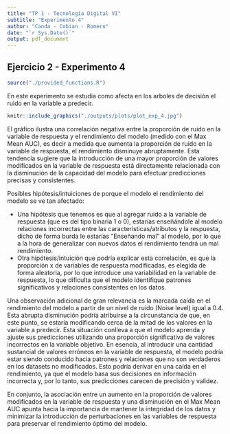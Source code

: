 ```yaml
---
title: "TP 1 - Tecnologia Digital VI"
subtitle: "Experimento 4"
author: "Canda - Cobian - Romero"
date: "`r Sys.Date()`"
output: pdf_document
---
```


## Ejercicio 2 - Experimento 4

```r
source("./provided_functions.R")
```

En este experimento se estudia como afecta en los arboles de decisión el ruido en la variable a predecir.

```r
knitr::include_graphics("./outputs/plots/plot_exp_4.jpg")
```

El gráfico ilustra una correlación negativa entre la proporción de ruido en la variable de respuesta y el rendimiento del modelo (medido con el Max Mean AUC), es decir a medida que aumenta la proporción de ruido en la variable de respuesta, el rendimiento disminuye abruptamente. Esta tendencia sugiere que la introducción de una mayor proporción de valores modificados en la variable de respuesta está directamente relacionada con la disminución de la capacidad del modelo para efectuar predicciones precisas y consistentes.

Posibles hipótesis/intuiciones de porque el modelo el rendimiento del modelo se ve tan afectado:

-   Una hipótesis que tenemos es que al agregar ruido a la variable de respuesta (que es del tipo binaria 1 o 0), estarías enseñándole al modelo relaciones incorrectas entre las características/atributos y la respuesta, dicho de forma burda le estarías "Enseñando mal" al modelo, por lo que a la hora de generalizar con nuevos datos el rendimiento tendrá un mal rendimiento.
-   Otra hipótesis/intuición que podría explicar esta correlación, es que la proporción x de variables de respuesta modificadas, es elegida de forma aleatoria, por lo que introduce una variabilidad en la variable de respuesta, lo que dificulta que el modelo identifique patrones significativos y relaciones consistentes en los datos.

Una observación adicional de gran relevancia es la marcada caída en el rendimiento del modelo a partir de un nivel de ruido (Noise level) igual a 0.4. Esta abrupta disminución podría atribuirse a la circunstancia de que, en este punto, se estaría modificando cerca de la mitad de los valores en la variable a predecir. Esta situación conlleva a que el modelo aprenda y ajuste sus predicciones utilizando una proporción significativa de valores incorrectos en la variable objetivo. En esencia, al introducir una cantidad sustancial de valores erróneos en la variable de respuesta, el modelo podría estar siendo conducido hacia patrones y relaciones que no son verdaderos en los datasets no modificados. Esto podría derivar en una caída en el rendimiento, ya que el modelo basa sus decisiones en información incorrecta y, por lo tanto, sus predicciones carecen de precisión y validez.

En conjunto, la asociación entre un aumento en la proporción de valores modificados en la variable de respuesta y una disminución en el Max Mean AUC apunta hacia la importancia de mantener la integridad de los datos y minimizar la introducción de perturbaciones en las variables de respuesta para preservar el rendimiento óptimo del modelo.
